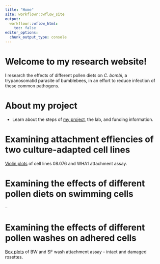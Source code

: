 ```yaml
---
title: "Home"
site: workflowr::wflow_site
output:
  workflowr::wflow_html:
    toc: false
editor_options:
  chunk_output_type: console
---
```


# Welcome to my research website!

I research the effects of different pollen diets on *C. bombi*, a trypanosomatid parasite of bumblebees, in an effort to reduce infection of these common pathogens.

# About my project

- Learn about the steps of [my project](about.html), the lab, and funding information.

# Examining attachment effiencies of two culture-adapted cell lines

[Violin plots](second-analysis.html) of cell lines 08.076 and WHA1 attachment assay.

# Examining the effects of different pollen diets on swimming cells

--

# Examining the effects of different pollen washes on adhered cells

[Box plots](first-analysis.html) of BW and SF wash attachment assay -- intact and damaged rosettes. 

